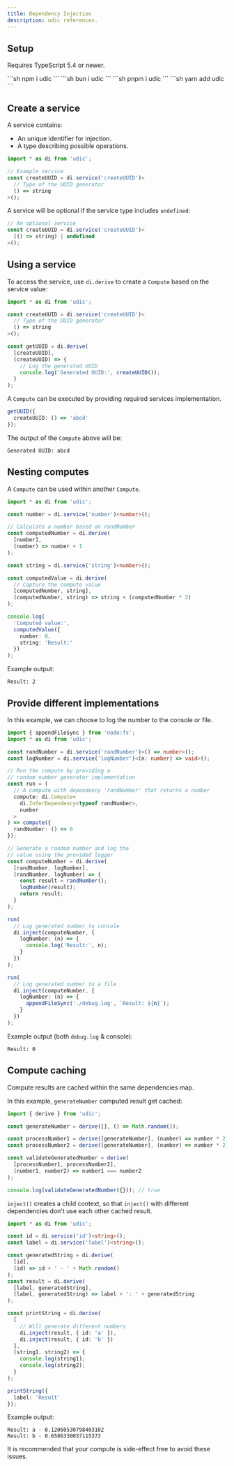 ```yaml
---
title: Dependency Injection
description: udic references.
---
```


## Setup
Requires TypeScript 5.4 or newer.

<Tabs syncKey="packageManager">
  <TabItem label="npm" icon="seti:npm">
    ```sh
    npm i udic
    ```
  </TabItem>
  <TabItem label="bun" icon="bun">
    ```sh
    bun i udic
    ```
  </TabItem>
  <TabItem label="pnpm" icon="pnpm">
    ```sh
    pnpm i udic
    ```
  </TabItem>
  <TabItem label="yarn" icon="seti:yarn">
    ```sh
    yarn add udic
    ```
  </TabItem>
</Tabs>

## Create a service
A service contains:
- An unique identifier for injection.
- A type describing possible operations.

```ts
import * as di from 'udic';

// Example service
const createUUID = di.service('createUUID')<
  // Type of the UUID generator
  () => string
>();
```

A service will be optional if the service type includes `undefined`:
```ts
// An optional service
const createUUID = di.service('createUUID')<
  (() => string) | undefined
>();
```

## Using a service
To access the service, use `di.derive` to create a `Compute` based on the service value:
```ts
import * as di from 'udic';

const createUUID = di.service('createUUID')<
  // Type of the UUID generator
  () => string
>();

const getUUID = di.derive(
  [createUUID],
  (createUUID) => {
    // Log the generated UUID
    console.log('Generated UUID:', createUUID());
  }
);
```

A `Compute` can be executed by providing required services implementation.
```ts
getUUID({
  createUUID: () => 'abcd'
});
```

The output of the `Compute` above will be:
```
Generated UUID: abcd
```

## Nesting computes
A `Compute` can be used within another `Compute`.
```ts
import * as di from 'udic';

const number = di.service('number')<number>();

// Calculate a number based on randNumber
const computedNumber = di.derive(
  [number],
  (number) => number + 1
);

const string = di.service('string')<number>();

const computedValue = di.derive(
  // Capture the compute value
  [computedNumber, string],
  (computedNumber, string) => string + (computedNumber * 2)
);

console.log(
  'Computed value:',
  computedValue({
    number: 0,
    string: 'Result:'
  })
);
```

Example output:
```
Result: 2
```

## Provide different implementations
In this example, we can choose to log the number to the console or file.
```ts
import { appendFileSync } from 'node:fs';
import * as di from 'udic';

const randNumber = di.service('randNumber')<() => number>();
const logNumber = di.service('logNumber')<(n: number) => void>();

// Run the compute by providing a
// random number generator implementation
const run = (
  // A compute with dependency 'randNumber' that returns a number
  compute: di.Compute<
    di.InferDependency<typeof randNumber>,
    number
  >
) => compute({
  randNumber: () => 0
});

// Generate a random number and log the
// value using the provided logger
const computeNumber = di.derive(
  [randNumber, logNumber],
  (randNumber, logNumber) => {
    const result = randNumber();
    logNumber(result);
    return result;
  }
);

run(
  // Log generated number to console
  di.inject(computeNumber, {
    logNumber: (n) => {
      console.log('Result:', n);
    }
  })
);

run(
  // Log generated number to a file
  di.inject(computeNumber, {
    logNumber: (n) => {
      appendFileSync('./debug.log', `Result: ${n}`);
    }
  })
);
```

Example output (both `debug.log` & console):
```
Result: 0
```

## Compute caching
Compute results are cached within the same dependencies map.

In this example, `generateNumber` computed result get cached:
```ts
import { derive } from 'udic';

const generateNumber = derive([], () => Math.random());

const processNumber1 = derive([generateNumber], (number) => number * 2);
const processNumber2 = derive([generateNumber], (number) => number * 2);

const validateGeneratedNumber = derive(
  [processNumber1, processNumber2],
  (number1, number2) => number1 === number2
);

console.log(validateGeneratedNumber({})); // true
```

`inject()` creates a child context, so that `inject()` with different dependencies don't use each other cached result.
```ts
import * as di from 'udic';

const id = di.service('id')<string>();
const label = di.service('label')<string>();

const generatedString = di.derive(
  [id],
  (id) => id + ' - ' + Math.random()
);
const result = di.derive(
  [label, generatedString],
  (label, generatedString) => label + ': ' + generatedString
);

const printString = di.derive(
  [
    // Will generate different numbers
    di.inject(result, { id: 'a' }),
    di.inject(result, { id: 'b' })
  ],
  (string1, string2) => {
    console.log(string1);
    console.log(string2);
  }
);

printString({
  label: 'Result'
});
```

Example output:
```
Result: a - 0.12060530798403102
Result: b - 0.6586330037115373
```

It is recommended that your compute is side-effect free to avoid these issues.
